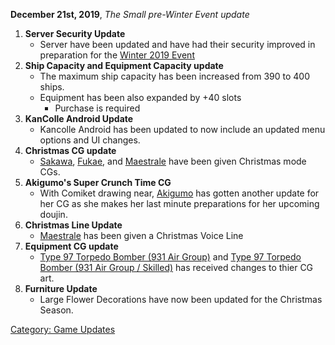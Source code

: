 '''December 21st, 2019''', ''The Small pre-Winter Event update''

#'''Server Security Update'''
#*Server have been updated and have had their security improved in preparation for the [[Winter 2019 Event]]
#'''Ship Capacity and Equipment Capacity update'''
#* The maximum ship capacity has been increased from 390 to 400 ships.
#* Equipment has been also expanded by +40 slots
#** Purchase is required
# '''KanColle Android Update'''
#* Kancolle Android has been updated to now include an updated menu options and UI changes.
#'''Christmas CG update'''
#* [[Sakawa]], [[Fukae]], and [[Maestrale]] have been given Christmas mode CGs.
#'''Akigumo's Super Crunch Time CG'''
#* With Comiket drawing near, [[Akigumo]] has gotten another update for her CG as she makes her last minute preparations for her upcoming doujin.
#'''Christmas Line Update'''
#* [[Maestrale]] has been given a Christmas Voice Line
#'''Equipment CG update'''
#* [[Type 97 Torpedo Bomber (931 Air Group)]] and [[Type 97 Torpedo Bomber (931 Air Group / Skilled)]] has received changes to thier CG art.
#'''Furniture Update'''
#* Large Flower Decorations have now been updated for the Christmas Season.

[[Category: Game Updates]]